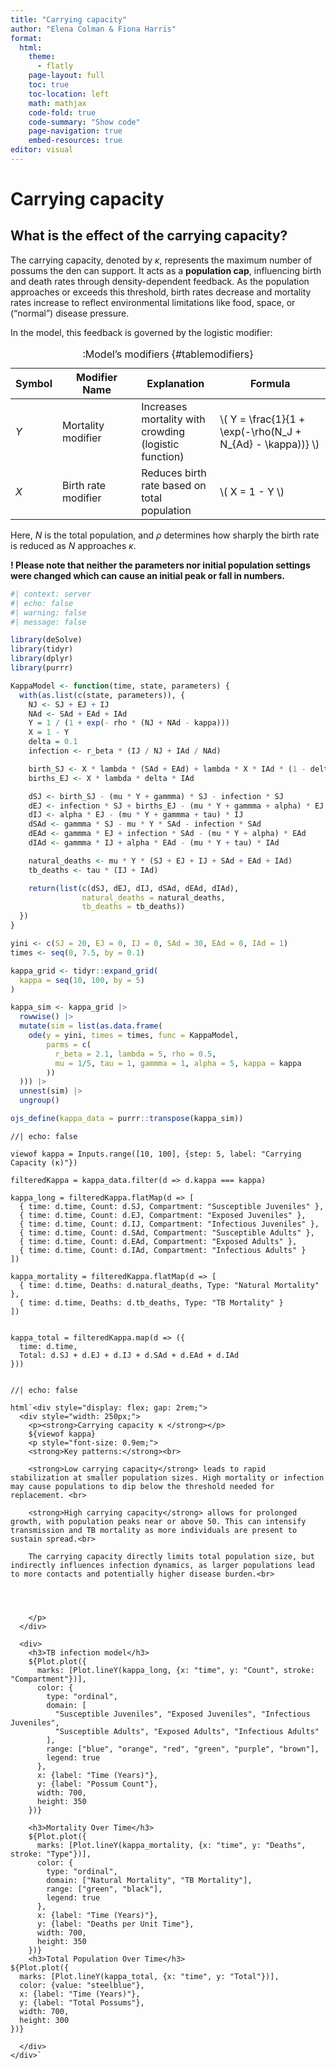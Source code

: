 ```yaml
---
title: "Carrying capacity"
author: "Elena Colman & Fiona Harris"
format:
  html:
    theme: 
      - flatly
    page-layout: full
    toc: true
    toc-location: left
    math: mathjax
    code-fold: true
    code-summary: "Show code"
    page-navigation: true
    embed-resources: true
editor: visual
---
```


# Carrying capacity

## What is the effect of the carrying capacity?

The carrying capacity, denoted by $\kappa$, represents the maximum number of possums the den can support. It acts as a **population cap**, influencing birth and death rates through density-dependent feedback. As the population approaches or exceeds this threshold, birth rates decrease and mortality rates increase to reflect environmental limitations like food, space, or ("normal") disease pressure.

In the model, this feedback is governed by the logistic modifier:

| Symbol | Modifier Name | Explanation | Formula |
|---------|------------------|------------------|-------------------------|
| $Y$ | Mortality modifier | Increases mortality with crowding (logistic function) | \\( Y = \\frac{1}{1 + \\exp(-\\rho(N_J + N\_{Ad} - \\kappa))} \\) |
| $X$ | Birth rate modifier | Reduces birth rate based on total population | \\( X = 1 - Y \\) |

: :Model’s modifiers {#tablemodifiers}

Here, $N$ is the total population, and $\rho$ determines how sharply the birth rate is reduced as $N$ approaches $\kappa$.

**! Please note that neither the parameters nor initial population settings were changed which can cause an initial peak or fall in numbers.**

```r
#| context: server
#| echo: false
#| warning: false
#| message: false

library(deSolve)
library(tidyr)
library(dplyr)
library(purrr)

KappaModel <- function(time, state, parameters) {
  with(as.list(c(state, parameters)), {
    NJ <- SJ + EJ + IJ
    NAd <- SAd + EAd + IAd
    Y = 1 / (1 + exp(- rho * (NJ + NAd - kappa)))
    X = 1 - Y
    delta = 0.1
    infection <- r_beta * (IJ / NJ + IAd / NAd)

    birth_SJ <- X * lambda * (SAd + EAd) + lambda * X * IAd * (1 - delta)
    births_EJ <- X * lambda * delta * IAd

    dSJ <- birth_SJ - (mu * Y + gammma) * SJ - infection * SJ
    dEJ <- infection * SJ + births_EJ - (mu * Y + gammma + alpha) * EJ
    dIJ <- alpha * EJ - (mu * Y + gammma + tau) * IJ
    dSAd <- gammma * SJ - mu * Y * SAd - infection * SAd
    dEAd <- gammma * EJ + infection * SAd - (mu * Y + alpha) * EAd
    dIAd <- gammma * IJ + alpha * EAd - (mu * Y + tau) * IAd

    natural_deaths <- mu * Y * (SJ + EJ + IJ + SAd + EAd + IAd)
    tb_deaths <- tau * (IJ + IAd)

    return(list(c(dSJ, dEJ, dIJ, dSAd, dEAd, dIAd),
                natural_deaths = natural_deaths,
                tb_deaths = tb_deaths))
  })
}

yini <- c(SJ = 20, EJ = 0, IJ = 0, SAd = 30, EAd = 0, IAd = 1)
times <- seq(0, 7.5, by = 0.1)

kappa_grid <- tidyr::expand_grid(
  kappa = seq(10, 100, by = 5)
)

kappa_sim <- kappa_grid |>
  rowwise() |>
  mutate(sim = list(as.data.frame(
    ode(y = yini, times = times, func = KappaModel,
        parms = c(
          r_beta = 2.1, lambda = 5, rho = 0.5,
          mu = 1/5, tau = 1, gammma = 1, alpha = 5, kappa = kappa
        ))
  ))) |>
  unnest(sim) |>
  ungroup()

ojs_define(kappa_data = purrr::transpose(kappa_sim))

```

```ojs
//| echo: false

viewof kappa = Inputs.range([10, 100], {step: 5, label: "Carrying Capacity (κ)"})

filteredKappa = kappa_data.filter(d => d.kappa === kappa)

kappa_long = filteredKappa.flatMap(d => [
  { time: d.time, Count: d.SJ, Compartment: "Susceptible Juveniles" },
  { time: d.time, Count: d.EJ, Compartment: "Exposed Juveniles" },
  { time: d.time, Count: d.IJ, Compartment: "Infectious Juveniles" },
  { time: d.time, Count: d.SAd, Compartment: "Susceptible Adults" },
  { time: d.time, Count: d.EAd, Compartment: "Exposed Adults" },
  { time: d.time, Count: d.IAd, Compartment: "Infectious Adults" }
])

kappa_mortality = filteredKappa.flatMap(d => [
  { time: d.time, Deaths: d.natural_deaths, Type: "Natural Mortality" },
  { time: d.time, Deaths: d.tb_deaths, Type: "TB Mortality" }
])


kappa_total = filteredKappa.map(d => ({
  time: d.time,
  Total: d.SJ + d.EJ + d.IJ + d.SAd + d.EAd + d.IAd
}))


```

```ojs
//| echo: false

html`<div style="display: flex; gap: 2rem;">
  <div style="width: 250px;">
    <p><strong>Carrying capacity κ </strong></p>
    ${viewof kappa}
    <p style="font-size: 0.9em;">
    <strong>Key patterns:</strong><br>

    <strong>Low carrying capacity</strong> leads to rapid stabilization at smaller population sizes. High mortality or infection may cause populations to dip below the threshold needed for replacement. <br>

    <strong>High carrying capacity</strong> allows for prolonged growth, with population peaks near or above 50. This can intensify transmission and TB mortality as more individuals are present to sustain spread.<br>

    The carrying capacity directly limits total population size, but indirectly influences infection dynamics, as larger populations lead to more contacts and potentially higher disease burden.<br>

    
    

    </p>
  </div>

  <div>
    <h3>TB infection model</h3>
    ${Plot.plot({
      marks: [Plot.lineY(kappa_long, {x: "time", y: "Count", stroke: "Compartment"})],
      color: {
        type: "ordinal",
        domain: [
          "Susceptible Juveniles", "Exposed Juveniles", "Infectious Juveniles",
          "Susceptible Adults", "Exposed Adults", "Infectious Adults"
        ],
        range: ["blue", "orange", "red", "green", "purple", "brown"],
        legend: true
      },
      x: {label: "Time (Years)"},
      y: {label: "Possum Count"},
      width: 700,
      height: 350
    })}

    <h3>Mortality Over Time</h3>
    ${Plot.plot({
      marks: [Plot.lineY(kappa_mortality, {x: "time", y: "Deaths", stroke: "Type"})],
      color: {
        type: "ordinal",
        domain: ["Natural Mortality", "TB Mortality"],
        range: ["green", "black"],
        legend: true
      },
      x: {label: "Time (Years)"},
      y: {label: "Deaths per Unit Time"},
      width: 700,
      height: 350
    })}
    <h3>Total Population Over Time</h3>
${Plot.plot({
  marks: [Plot.lineY(kappa_total, {x: "time", y: "Total"})],
  color: {value: "steelblue"},
  x: {label: "Time (Years)"},
  y: {label: "Total Possums"},
  width: 700,
  height: 300
})}

  </div>
</div>`

```

